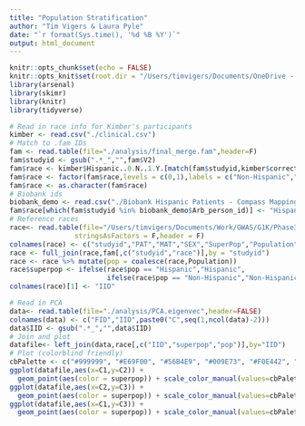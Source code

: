 ```yaml
---
title: "Population Stratification"
author: "Tim Vigers & Laura Pyle"
date: "`r format(Sys.time(), '%d %B %Y')`"
output: html_document
---
```


```r
knitr::opts_chunk$set(echo = FALSE)
knitr::opts_knit$set(root.dir = "/Users/timvigers/Documents/OneDrive - The University of Colorado Denver/simmons")
library(arsenal)
library(skimr)
library(knitr)
library(tidyverse)
```

```r
# Read in race info for Kimber's participants
kimber <- read.csv("./clinical.csv")
# Match to .fam IDs
fam <- read.table(file="./analysis/final_merge.fam",header=F)
fam$studyid <- gsub(".*_","",fam$V2)
fam$race <- kimber$Hispanic..0.N..1.Y.[match(fam$studyid,kimber$correct_labID)]
fam$race <- factor(fam$race,levels = c(0,1),labels = c("Non-Hispanic","Hispanic"))
fam$race <- as.character(fam$race)
# Biobank ids
biobank_demo <- read.csv("./Biobank Hispanic Patients - Compass Mapping File.csv")
fam$race[which(fam$studyid %in% biobank_demo$Arb_person_id)] <- "Hispanic"
# Reference races
race<- read.table(file="/Users/timvigers/Documents/Work/GWAS/G1K/Phase3/merged/phase3_corrected.psam",
                stringsAsFactors = F,header = F)
colnames(race) <- c("studyid","PAT","MAT","SEX","SuperPop","Population")
race <- full_join(race,fam[,c("studyid","race")],by = "studyid")
race <- race %>% mutate(pop = coalesce(race,Population))
race$superpop <- ifelse(race$pop == "Hispanic","Hispanic",
                        ifelse(race$pop == "Non-Hispanic","Non-Hispanic",race$SuperPop))
colnames(race)[1] <- "IID"

# Read in PCA
data<- read.table(file="./analysis/PCA.eigenvec",header=FALSE)
colnames(data) <- c("FID","IID",paste0("C",seq(1,ncol(data)-2)))
data$IID <- gsub(".*_","",data$IID)
# Join and plot
datafile<- left_join(data,race[,c("IID","superpop","pop")],by="IID")
# Plot (colorblind friendly)
cbPalette <- c("#999999", "#E69F00", "#56B4E9", "#009E73", "#F0E442", "#0072B2", "#D55E00", "#CC79A7")
ggplot(datafile,aes(x=C1,y=C2)) + 
  geom_point(aes(color = superpop)) + scale_color_manual(values=cbPalette) + theme_bw()
ggplot(datafile,aes(x=C2,y=C3)) + 
  geom_point(aes(color = superpop)) + scale_color_manual(values=cbPalette) + theme_bw()
ggplot(datafile,aes(x=C1,y=C3)) + 
  geom_point(aes(color = superpop)) + scale_color_manual(values=cbPalette) + theme_bw()
```